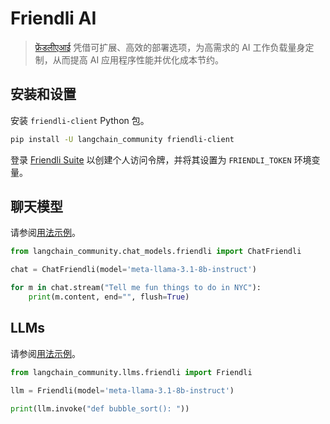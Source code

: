 # Friendli AI

> [ फ्रेंडलीएआई](https://friendli.ai/) 凭借可扩展、高效的部署选项，为高需求的 AI 工作负载量身定制，从而提高 AI 应用程序性能并优化成本节约。

## 安装和设置

安装 `friendli-client` Python 包。

```bash
pip install -U langchain_community friendli-client
```

登录 [Friendli Suite](https://suite.friendli.ai/) 以创建个人访问令牌，并将其设置为 `FRIENDLI_TOKEN` 环境变量。

## 聊天模型

请参阅[用法示例](/docs/integrations/chat/friendli)。

```python
from langchain_community.chat_models.friendli import ChatFriendli

chat = ChatFriendli(model='meta-llama-3.1-8b-instruct')

for m in chat.stream("Tell me fun things to do in NYC"):
    print(m.content, end="", flush=True)
```

## LLMs

请参阅[用法示例](/docs/integrations/llms/friendli)。

```python
from langchain_community.llms.friendli import Friendli

llm = Friendli(model='meta-llama-3.1-8b-instruct')

print(llm.invoke("def bubble_sort(): "))
```